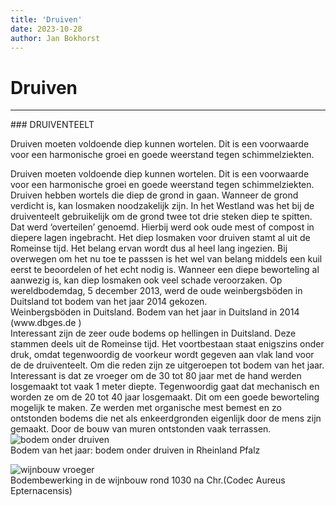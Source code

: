 ```yaml
---
title: 'Druiven'
date: 2023-10-28
author: Jan Bokhorst
---
```


# Druiven



---






          
  
  
  



   

 ### DRUIVENTEELT

 Druiven moeten voldoende diep kunnen wortelen. Dit is een voorwaarde voor een harmonische groei en goede weerstand tegen schimmelziekten.


   Druiven moeten voldoende diep kunnen wortelen. Dit is een voorwaarde voor een harmonische groei en goede weerstand tegen schimmelziekten.  
Druiven hebben wortels die diep de grond in gaan. Wanneer de grond verdicht is, kan losmaken noodzakelijk zijn. In het Westland was het bij de druiventeelt gebruikelijk om de grond twee tot drie steken diep te spitten. Dat werd 'overteilen' genoemd. Hierbij werd ook oude mest of compost in diepere lagen ingebracht. Het diep losmaken voor druiven stamt al uit de Romeinse tijd. Het belang ervan wordt dus al heel lang ingezien. Bij overwegen om het nu toe te passsen is het wel van belang middels een kuil eerst te beoordelen of het echt nodig is. Wanneer een diepe beworteling al aanwezig is, kan diep losmaken ook veel schade veroorzaken. Op wereldbodemdag, 5 december 2013, werd de oude weinbergsböden in Duitsland tot bodem van het jaar 2014 gekozen.  
Weinbergsböden in Duitsland. Bodem van het jaar in Duitsland in 2014 (www.dbges.de )  
Interessant zijn de zeer oude bodems op hellingen in Duitsland. Deze stammen deels uit de Romeinse tijd. Het voortbestaan staat enigszins onder druk, omdat tegenwoordig de voorkeur wordt gegeven aan vlak land voor de de druiventeelt. Om die reden zijn ze uitgeroepen tot bodem van het jaar. Interessant is dat ze vroeger om de 30 tot 80 jaar met de hand werden losgemaakt tot vaak 1 meter diepte. Tegenwoordig gaat dat mechanisch en worden ze om de 20 tot 40 jaar losgemaakt. Dit om een goede beworteling mogelijk te maken. Ze werden met organische mest bemest en zo ontstonden bodems die net als enkeerdgronden eigenlijk door de mens zijn gemaakt. Door de bouw van muren ontstonden vaak terrassen.   
![bodem onder druiven](../img/weinbergsboden2-1920w.jpg)   
Bodem van het jaar: bodem onder druiven in Rheinland Pfalz

 





  
![wijnbouw vroeger](../img/Vineyard_Owner_and_Laborers_Parable_-_Codex_Aureus_Epternacensis_f76f_Detail(Small)-1920w.jpg)   
Bodembewerking in de wijnbouw rond 1030 na Chr.(Codec Aureus Epternacensis)

 














